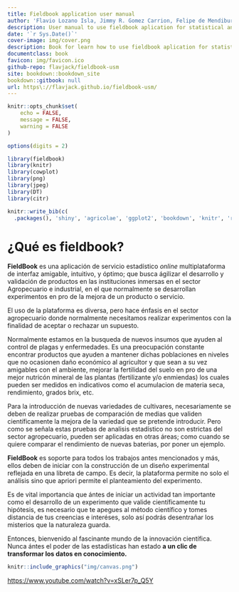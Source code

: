 ```yaml
---
title: Fieldbook application user manual
author: 'Flavio Lozano Isla, Jimmy R. Gomez Carrion, Felipe de Mendiburu'
description: User manual to use fieldbook aplication for statistical analysis.
date: '`r Sys.Date()`'
cover-image: img/cover.png
description: Book for learn how to use fieldbook aplication for statistical analysis.
documentclass: book
favicon: img/favicon.ico
github-repo: flavjack/fieldbook-usm
site: bookdown::bookdown_site
bookdown::gitbook: null
url: https\://flavjack.github.io/fieldbook-usm/
---
```


```r

knitr::opts_chunk$set(
	echo = FALSE,
	message = FALSE,
	warning = FALSE
)

options(digits = 2)

library(fieldbook)
library(knitr)
library(cowplot)
library(png)
library(jpeg)
library(DT)
library(citr)
```


```r
knitr::write_bib(c(
  .packages(), 'shiny', 'agricolae', 'ggplot2', 'bookdown', 'knitr', 'rmarkdown', 'DT'), 'packages.bib')
```


# ¿Qué es  fieldbook?

**FieldBook** es una aplicación  de servicio estadístico _online_  multiplataforma de interfaz amigable, intuitivo, y óptimo; que busca ágilizar el desarrollo y validación de productos en las instituciones inmersas en el sector Agropecuario e industrial, en el que normalmente se desarrollan experimentos en pro de la mejora de un producto o servicio.

El uso de la plataforma es diversa, pero hace énfasis en el sector agropecuario donde normalmente necesitamos realizar experimentos con la finalidad de aceptar o rechazar un supuesto. 

Normalmente estamos en la busqueda de nuevos insumos  que ayuden al control de plagas y enfermedades. Es una preocupación constante encontrar productos que ayuden a mantener dichas poblaciones en niveles que no ocasionen daño económico al agricultor y que sean a su vez amigables con el ambiente, mejorar la fertilidad del suelo en pro de una mejor nutricón mineral de las plantas (fertilizante y/o enmiendas) los cuales pueden ser medidos en indicativos como el acumulacion de materia seca, rendimiento, grados brix, etc.

Para la introducción de nuevas variedades de cultivares, necesariamente se deben de realizar pruebas de comparación de medias que validen científicamente la mejora de la variedad que se pretende introducir. Pero como se señala estas pruebas de analisis estadístico no son estrictas del sector agropecuario, pueden ser aplicadas en otras áreas; como cuando se quiere comparar el rendimiento de nuevas baterias, por poner un ejemplo. 

**FieldBook** es soporte para todos los trabajos antes mencionados y más, ellos deben de iniciar con la construcción de un diseño experimental reflejada en una libreta de campo. Es decir, la plataforma permite no solo el análisis sino que apriori permite el planteamiento del experimento.

Es de vital importancia que ántes de iniciar un actividad tan importante como el desarrollo de un experimento que valide científicamente tu hipótesis, es necesario que te apegues al método científico y tomes distancia de tus creencias e interéses, solo así podrás desentrañar los misterios que la naturaleza guarda.

Entonces, bienvenido al fascinante mundo de la innovación científica. Nunca ántes el poder de las estadísticas han estado **a un clic de transformar los datos en conocimiento.**


```r
knitr::include_graphics("img/canvas.png")
```

<https://www.youtube.com/watch?v=xSLer7p_Q5Y>
